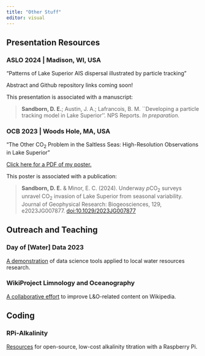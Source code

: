```yaml
---
title: "Other Stuff"
editor: visual
---
```

## Presentation Resources

### ASLO 2024 | Madison, WI, USA

"Patterns of Lake Superior AIS dispersal illustrated by particle tracking"

Abstract and Github repository links coming soon!

This presentation is associated with a manuscript:

> **Sandborn, D. E.**; Austin, J. A.; Lafrancois, B. M. ``Developing a particle tracking model in Lake Superior''. NPS Reports. *In preparation.*

### OCB 2023 | Woods Hole, MA, USA

"The Other CO<sub>2</sub> Problem in the Saltless Seas: High-Resolution Observations in Lake Superior"

[Click here for a PDF of my poster.](Sandborn_OCB_23.pdf)

This poster is associated with a publication: 

> **Sandborn, D. E.** & Minor, E. C. (2024). Underway *p*CO<sub>2</sub> surveys unravel CO<sub>2</sub> invasion of Lake Superior from seasonal variability. Journal of Geophysical Research: Biogeosciences, 129, e2023JG007877. [doi:10.1029/2023JG007877](https://doi.org/10.1029/2023JG007877)

## Outreach and Teaching

### Day of [Water] Data 2023

[A demonstration](https://d-sandborn.github.io/DayOfWaterData2023/) of data science tools applied to local water resources research.

### WikiProject Limnology and Oceanography

[A collaborative effort](https://en.wikipedia.org/wiki/Wikipedia:WikiProject_Limnology_and_Oceanography) to improve L&O-related content on Wikipedia. 

## Coding

### RPi-Alkalinity

[Resources](https://github.com/d-sandborn/RPi-Alkalinity) for open-source, low-cost alkalinity titration with a Raspberry Pi.